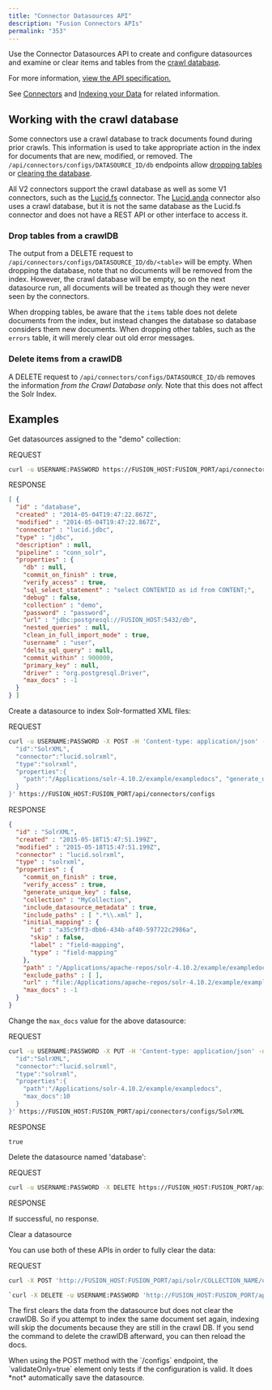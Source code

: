 ```yaml
---
title: "Connector Datasources API"
description: "Fusion Connectors APIs"
permalink: "353"
---
```


Use the Connector Datasources API to create and configure datasources and examine or clear items and tables from the [crawl database](https://support.lucidworks.com/hc/en-us/articles/360049671493-What-is-Fusion-CrawlDB-and-what-can-it-be-used-for-).

For more information, [view the API specification.](?open-api=true)

See [Connectors](/fusion-connectors/2/index) and [Indexing your Data](/fusion/5.9/155/indexing-your-data) for related information.

## Working with the crawl database

Some connectors use a crawl database to track documents found during prior crawls. This information is used to take appropriate action in the index for documents that are new, modified, or removed. The `/api/connectors/configs/DATASOURCE_ID/db` endpoints allow [dropping tables](#drop-tables-from-a-crawldb) or [clearing the database](#delete-items-from-a-crawldb).

All V2 connectors support the crawl database as well as some V1 connectors, such as the [Lucid.fs](/fusion-connectors/75/lucid-fs-connector-framework) connector. The [Lucid.anda](/fusion-connectors/57/lucid-anda-connector-framework) connector also uses a crawl database, but it is not the same database as the Lucid.fs connector and does not have a REST API or other interface to access it.

### Drop tables from a crawlDB

The output from a DELETE request to `/api/connectors/configs/DATASOURCE_ID/db/<table>` will be empty. When dropping the database, note that no documents will be removed from the index. However, the crawl database will be empty, so on the next datasource run, all documents will be treated as though they were never seen by the connectors.

When dropping tables, be aware that the `items` table does not delete documents from the index, but instead changes the database so database considers them new documents. When dropping other tables, such as the `errors` table, it will merely clear out old error messages.

### Delete items from a crawlDB

A DELETE request to `/api/connectors/configs/DATASOURCE_ID/db` removes the information *from the Crawl Database only.* Note that this does not affect the Solr Index.

## Examples

Get datasources assigned to the "demo" collection:

REQUEST

```bash
curl -u USERNAME:PASSWORD https://FUSION_HOST:FUSION_PORT/api/connectors/configs?collection=demo
```

RESPONSE

```json
[ {
  "id" : "database",
  "created" : "2014-05-04T19:47:22.867Z",
  "modified" : "2014-05-04T19:47:22.867Z",
  "connector" : "lucid.jdbc",
  "type" : "jdbc",
  "description" : null,
  "pipeline" : "conn_solr",
  "properties" : {
    "db" : null,
    "commit_on_finish" : true,
    "verify_access" : true,
    "sql_select_statement" : "select CONTENTID as id from CONTENT;",
    "debug" : false,
    "collection" : "demo",
    "password" : "password",
    "url" : "jdbc:postgresql://FUSION_HOST:5432/db",
    "nested_queries" : null,
    "clean_in_full_import_mode" : true,
    "username" : "user",
    "delta_sql_query" : null,
    "commit_within" : 900000,
    "primary_key" : null,
    "driver" : "org.postgresql.Driver",
    "max_docs" : -1
  }
} ]
```

Create a datasource to index Solr-formatted XML files:

REQUEST

```bash
curl -u USERNAME:PASSWORD -X POST -H 'Content-type: application/json' -d '{
  "id":"SolrXML",
  "connector":"lucid.solrxml",
  "type":"solrxml",
  "properties":{
    "path":"/Applications/solr-4.10.2/example/exampledocs", "generate_unique_key":false, "collection":"MyCollection"
  }
}' https://FUSION_HOST:FUSION_PORT/api/connectors/configs
```

RESPONSE

```json
{
  "id" : "SolrXML",
  "created" : "2015-05-18T15:47:51.199Z",
  "modified" : "2015-05-18T15:47:51.199Z",
  "connector" : "lucid.solrxml",
  "type" : "solrxml",
  "properties" : {
    "commit_on_finish" : true,
    "verify_access" : true,
    "generate_unique_key" : false,
    "collection" : "MyCollection",
    "include_datasource_metadata" : true,
    "include_paths" : [ ".*\\.xml" ],
    "initial_mapping" : {
      "id" : "a35c9ff3-dbb6-434b-af40-597722c2986a",
      "skip" : false,
      "label" : "field-mapping",
      "type" : "field-mapping"
    },
    "path" : "/Applications/apache-repos/solr-4.10.2/example/exampledocs",
    "exclude_paths" : [ ],
    "url" : "file:/Applications/apache-repos/solr-4.10.2/example/exampledocs/",
    "max_docs" : -1
  }
}
```

Change the `max_docs` value for the above datasource:

REQUEST

```bash
curl -u USERNAME:PASSWORD -X PUT -H 'Content-type: application/json' -d '{
  "id":"SolrXML",
  "connector":"lucid.solrxml",
  "type":"solrxml",
  "properties":{
    "path":"/Applications/solr-4.10.2/example/exampledocs",
    "max_docs":10
  }
}' https://FUSION_HOST:FUSION_PORT/api/connectors/configs/SolrXML
```

RESPONSE

```
true
```

Delete the datasource named 'database':

REQUEST

```bash
curl -u USERNAME:PASSWORD -X DELETE https://FUSION_HOST:FUSION_PORT/api/connectors/configs/database
```

RESPONSE

If successful, no response.

Clear a datasource

You can use both of these APIs in order to fully clear the data:

REQUEST

```bash
curl -X POST 'http://FUSION_HOST:FUSION_PORT/api/solr/COLLECTION_NAME/update?commit=true' -H 'Content-Type: application/json' --data-binary '{"delete":{"query":"_lw_data_source_s:DATASOURCENAME"}}'

`curl -X DELETE -u USERNAME:PASSWORD 'http://FUSION_HOST:FUSION_PORT/api/connectors/configs/DATASOURCENAME/db' `
```

The first clears the data from the datasource but does not clear the crawlDB. So if you attempt to index the same document set again, indexing will skip the documents because they are still in the crawl DB. If you send the command to delete the crawlDB afterward, you can then reload the docs.

<Danger>
When using the POST method with the `/configs` endpoint, the `validateOnly=true` element only tests if the configuration is valid. It does *not* automatically save the datasource.
</Danger>

